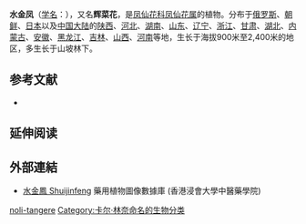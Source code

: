 {{Speciesbox
| status = 
| status_system = 
| image = NoliTangere_Pflanze.jpg
| taxon= Impatiens noli-tangere
| authority = [[L.|L.]], 1753

|synonyms =
{{Plainlist | style = margin-left: 1em; text-indent: -1em; |
*''Balsamina lutea'' <small>Delarbre</small>
*''Balsamina noli-tangere'' <small>(L.) [[Giovanni_Antonio_Scopoli|Scop.]]</small>
*''Impatiens komarovii'' <small>[[Evgeniia_Georgievna_Pobedimova|Pobed.]]</small>
*''Impatiens lutea'' <small>[[Jean-Baptiste_Lamarck|Lam.]]</small> nom. illeg.
}}
|synonyms_ref = <ref>{{citation
|url=http://www.theplantlist.org/tpl1.1/record/kew-2862919
|title=The Plant List: A Working List of All Plant Species
|accessdate=3 June 2016
|archive-date=2018-10-28
|archive-url=https://web.archive.org/web/20181028033755/http://www.theplantlist.org/tpl1.1/record/kew-2862919
|dead-url=no
}}</ref>
}}

'''水金凤'''（[[学名|学名]]：{{lang|la|''Impatiens noli-tangere''}}），又名'''辉菜花'''，是[[凤仙花科|凤仙花科]][[凤仙花属|凤仙花属]]的植物。分布于[[俄罗斯|俄罗斯]]、[[朝鲜|朝鲜]]、[[日本|日本]]以及[[中国大陆|中国大陆]]的[[陕西|陕西]]、[[河北|河北]]、[[湖南|湖南]]、[[山东|山东]]、[[辽宁|辽宁]]、[[浙江|浙江]]、[[甘肃|甘肃]]、[[湖北|湖北]]、[[内蒙古|内蒙古]]、[[安徽|安徽]]、[[黑龙江|黑龙江]]、[[吉林|吉林]]、[[山西|山西]]、[[河南|河南]]等地，生长于海拔900米至2,400米的地区，多生长于山坡林下。

==参考文献==
{{reflist}}
* {{cite web| url =http://www.bioinfo.cn/db05/KmzwSpecies.php?action=view&id=1262| title =水金凤| work =《中国高等植物数据库全库》| publisher =中国科学院微生物研究所| author =昆明植物研究所| accessdate =2009-02-22| deadurl =yes| archiveurl =https://web.archive.org/web/20160305073545/http://www.bioinfo.cn/db05/KmzwSpecies.php?action=view&id=1262| archivedate =2016-03-05}}

== 延伸阅读 ==
{{Wikisource further reading}}

==外部連結==		
* [http://libproject.hkbu.edu.hk/was40/detail?lang=ch&channelid=1288&searchword=herb_id=D00971 水金鳳 Shuijinfeng] {{Wayback|url=http://libproject.hkbu.edu.hk/was40/detail?lang=ch&channelid=1288&searchword=herb_id=D00971 |date=20160304202207 }} 藥用植物圖像數據庫 (香港浸會大學中醫藥學院) {{zh-hant}}{{en}}
{{Taxonbar|from=Q158748}}

[[Category:凤仙花属|noli-tangere]]
[[Category:卡尔·林奈命名的生物分类|Category:卡尔·林奈命名的生物分类]]


{{植物小作品}}